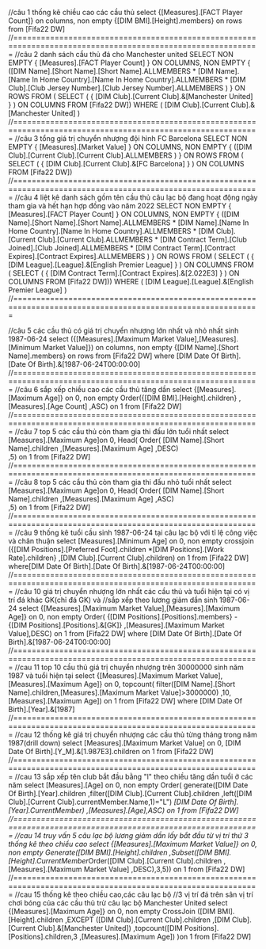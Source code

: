 ﻿//câu 1 thống kê chiều cao các cầu thủ
select {[Measures].[FACT Player Count]} on columns,
       non empty {[DIM BMI].[Height].members} on rows
from [Fifa22 DW]
//============================================================================================================
//câu 2 danh sách cầu thủ đá cho Manchester united
 SELECT NON EMPTY { [Measures].[FACT Player Count] } ON COLUMNS, 
        NON EMPTY { ([DIM Name].[Short Name].[Short Name].ALLMEMBERS 
        * [DIM Name].[Name In Home Country].[Name In Home Country].ALLMEMBERS 
		* [DIM Club].[Club Jersey Number].[Club Jersey Number].ALLMEMBERS ) } ON ROWS 
FROM ( SELECT ( { [DIM Club].[Current Club].&[Manchester United] } ) ON COLUMNS 
       FROM [Fifa22 DW]) 
	   WHERE ( [DIM Club].[Current Club].&[Manchester United] )
//============================================================================================================
//câu 3 tổng giá trị chuyển nhượng đội hình FC Barcelona
 SELECT NON EMPTY { [Measures].[Market Value] } ON COLUMNS,
 NON EMPTY { ([DIM Club].[Current Club].[Current Club].ALLMEMBERS ) } ON ROWS 
 FROM ( SELECT ( { [DIM Club].[Current Club].&[FC Barcelona] } ) ON COLUMNS 
        FROM [Fifa22 DW])
//============================================================================================================
//câu 4 liệt kê danh sách gồm tên cầu thủ câu lạc bộ đang hoạt động ngày tham gia và hết hạn hợp đồng vào năm 2022
 SELECT NON EMPTY { [Measures].[FACT Player Count] } ON COLUMNS, 
      NON EMPTY { ([DIM Name].[Short Name].[Short Name].ALLMEMBERS 
      * [DIM Name].[Name In Home Country].[Name In Home Country].ALLMEMBERS 
	  * [DIM Club].[Current Club].[Current Club].ALLMEMBERS 
	  * [DIM Contract Term].[Club Joined].[Club Joined].ALLMEMBERS 
	  * [DIM Contract Term].[Contract Expires].[Contract Expires].ALLMEMBERS ) } ON ROWS 
FROM ( SELECT ( { [DIM League].[League].&[English Premier League] } ) ON COLUMNS 
       FROM ( SELECT ( { [DIM Contract Term].[Contract Expires].&[2.022E3] } ) ON COLUMNS 
	          FROM [Fifa22 DW])) 
			  WHERE ( [DIM League].[League].&[English Premier League] )
//============================================================================================================

//câu 5 các cầu thủ có giá trị chuyển nhượng lớn nhất và nhỏ nhất sinh 1987-06-24
select ({[Measures].[Maximum Market Value],[Measures].[Minimum Market Value]}) on columns,
        non empty {[DIM Name].[Short Name].members} on rows
from [Fifa22 DW]
where [DIM Date Of Birth].[Date Of Birth].&[1987-06-24T00:00:00]
//============================================================================================================
//câu 6 sắp xếp chiều cao các cầu thủ tăng dần
select {[Measures].[Maximum Age]} on 0,
non empty Order({[DIM BMI].[Height].children}
                 ,[Measures].[Age Count]
				 ,ASC) on 1
from [Fifa22 DW]
//============================================================================================================
//câu 7 top 5 các cầu thủ còn tham gia thi đấu lớn tuổi nhất
select [Measures].[Maximum Age]on 0,
Head(
	        Order(
			      [DIM Name].[Short Name].children
				  ,[Measures].[Maximum Age]
				  ,DESC)   
				  ,5) on 1
from [Fifa22 DW]
//============================================================================================================
//câu 8 top 5 các cầu thủ còn tham gia thi đấu nhỏ tuổi nhất
select [Measures].[Maximum Age]on 0,
Head(
	        Order(
			      [DIM Name].[Short Name].children
				  ,[Measures].[Maximum Age]
				  ,ASC)   
				  ,5) on 1
from [Fifa22 DW]
//============================================================================================================
//câu 9 thống kê tuổi cầu sinh 1987-06-24 tại câu lạc bộ với tỉ lệ công việc và chân thuận
select [Measures].[Minimum Age] on 0,
      non empty crossjoin ({[DIM Positions].[Preferred Foot].children
	                        *[DIM Positions].[Work Rate].children}
							,[DIM Club].[Current Club].children) on 1
from [Fifa22 DW]
where[DIM Date Of Birth].[Date Of Birth].&[1987-06-24T00:00:00]
//============================================================================================================
//câu 10 giá trị chuyển nhượng lớn nhất các cầu thủ và tuổi hiện tại có vị trí đá khác GK(chỉ đá GK) và
//sắp xếp theo lương giảm dần sinh 1987-06-24
select {[Measures].[Maximum Market Value],[Measures].[Maximum Age]} on 0,
non empty Order(
                 {[DIM Positions].[Positions].members}
				 - {[DIM Positions].[Positions].&[GK]}
				 ,[Measures].[Maximum Market Value],DESC) on 1
from [Fifa22 DW]
where [DIM Date Of Birth].[Date Of Birth].&[1987-06-24T00:00:00]
//============================================================================================================
//cau 11 top 10 cầu thủ giá trị chuyển nhượng trên 30000000 sinh năm 1987 và tuổi hiện tại
select {[Measures].[Maximum Market Value],[Measures].[Maximum Age]} on 0,
topcount(
          filter([DIM Name].[Short Name].children,[Measures].[Maximum Market Value]>3000000)
		  ,10,[Measures].[Maximum Age]) on 1
from [Fifa22 DW]
where [DIM Date Of Birth].[Year].&[1987]
//============================================================================================================
//cau 12 thống kê giá trị chuyển nhượng các cầu thủ từng tháng trong năm 1987(drill down)
select  [Measures].[Maximum Market Value] on 0,
[DIM Date Of Birth].[Y_M].&[1.987E3].children on 1
from [Fifa22 DW]
//============================================================================================================
//cau 13 sắp xếp tên club bắt đầu bằng "l" theo chiều tăng dần tuổi ở các năm
select [Measures].[Age] on 0,
non empty Order(
       generate([DIM Date Of Birth].[Year].children
	   ,filter([DIM Club].[Current Club].children
	   ,left([DIM Club].[Current Club].currentMember.Name,1)="L")
	   *[DIM Date Of Birth].[Year].CurrentMember)
	   ,[Measures].[Age],ASC) on 1
from [Fifa22 DW]
//============================================================================================================
//cau 14 truy vấn 5 câu lạc bộ lương giảm dần lấy bắt đầu từ vị trí thứ 3 thống kê theo chiều cao
select {[Measures].[Maximum Market Value]} on 0,
non empty Generate([DIM BMI].[Height].children
         ,Subset([DIM BMI].[Height].CurrentMember*Order([DIM Club].[Current Club].children
		 ,[Measures].[Maximum Market Value]
		 ,DESC),3,5)) on 1
from [Fifa22 DW]
//============================================================================================================
//cau 15 thống kê theo chiều cao,các câu lạc bộ
//3 vị trí đá trên sân vị trí chơi bóng của các cầu thủ trừ câu lạc bộ Manchester United
select {[Measures].[Maximum Age]} on 0,
non empty CrossJoin ([DIM BMI].[Height].children
           ,EXCEPT ([DIM Club].[Current Club].children
		   ,[DIM Club].[Current Club].&[Manchester United])
		   ,topcount([DIM Positions].[Positions].children,3
		   ,[Measures].[Maximum Age])
		   )on 1
from [Fifa22 DW]

